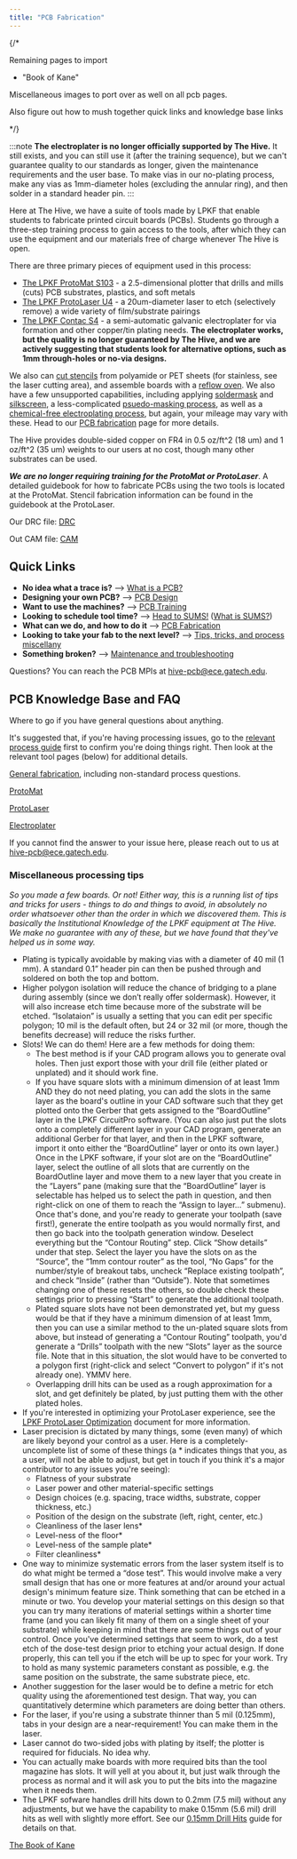 ```yaml
---
title: "PCB Fabrication"
---
```


{/* 

Remaining pages to import
- "Book of Kane"

Miscellaneous images to port over as well on all pcb pages.

Also figure out how to mush together quick links and knowledge base links

*/}

:::note
**The electroplater is no longer officially supported by The Hive.** It still exists, and you can still use it (after the training sequence), but we can't guarantee quality to our standards as longer, given the maintenance requirements and the user base. To make vias in our no-plating process, make any vias as 1mm-diameter holes (excluding the annular ring), and then solder in a standard header pin. 
:::

Here at The Hive, we have a suite of tools made by LPKF that enable students to fabricate printed circuit boards (PCBs). Students go through a three-step training process to gain access to the tools, after which they can use the equipment and our materials free of charge whenever The Hive is open.

There are three primary pieces of equipment used in this process:

- [The LPKF ProtoMat S103](/hive-wiki/guides/pcb-protomat/) - a 2.5-dimensional plotter that drills and mills (cuts) PCB substrates, plastics, and soft metals
- [The LPKF ProtoLaser U4](/hive-wiki/guides/pcb-protolaser/) - a 20um-diameter laser to etch (selectively remove) a wide variety of film/substrate pairings
- [The LPKF Contac S4](/hive-wiki/guides/pcb-electroplater/) - a semi-automatic galvanic electroplater for via formation and other copper/tin plating needs. **The electroplater works, but the quality is no longer guaranteed by The Hive, and we are actively suggesting that students look for alternative options, such as 1mm through-holes or no-via designs.**

We also can [cut stencils](/hive-wiki/guides/pcb-stencilnreflow#how-to-make-and-use-stencils) from polyamide or PET sheets (for stainless, see the laser cutting area), and assemble boards with a [reflow oven](/hive-wiki/guides/pcb-stencilnreflow#how-to-use-the-reflow-oven). We also have a few unsupported capabilities, including applying [soldermask](https://www.lpkfusa.com/datasheets/prototyping/promask.pdf) and [silkscreen](https://www.lpkfusa.com/datasheets/prototyping/prolegend.pdf), a less-complicated [psuedo-masking process](/hive-wiki/guides/pcb-masknsilkscreen/#soldermasking-with-kapton-tape), as well as a [chemical-free electroplating process](https://www.lpkfusa.com/datasheets/prototyping/ProConduct_Specs.pdf), but again, your mileage may vary with these. Head to our [PCB fabrication](/hive-wiki/guides/pcb-fab/) page for more details.

The Hive provides double-sided copper on FR4 in 0.5 oz/ft^2 (18 um) and 1 oz/ft^2 (35 um) weights to our users at no cost, though many other substrates can be used.

***We are no longer requiring training for the ProtoMat or ProtoLaser***. A detailed guidebook for how to fabricate PCBs using the two tools is located at the ProtoMat. Stencil fabrication information can be found in the guidebook at the ProtoLaser.

Our DRC file: [DRC](https://drive.google.com/open?id=1YITdTXkcW3ROWZprw-xxPsB8okc73yqF)

Out CAM file: [CAM](https://drive.google.com/open?id=1WzzpPwXMDUg5DD4iUzenZINrzRG0kSn4)


## Quick Links
- **No idea what a trace is?** –> [What is a PCB?](/hive-wiki/guides/pcb-basics/)
- **Designing your own PCB?** –> [PCB Design](/hive-wiki/guides/pcb-design/)
- **Want to use the machines?** –> [PCB Training](/hive-wiki/guides/pcb-training/)
- **Looking to schedule tool time?** –> [Head to SUMS!](http://www.sums.gatech.edu/) ([What is SUMS?](https://gtvault.sharepoint.com/:w:/s/HiveMakerspace/ETGfA3m7Q3tCmtG0XVgAHG0Bz3-84vabxqlTRuF5spUmQw?e=q999Yt))
- **What can we do, and how to do it** –> [PCB Fabrication](/hive-wiki/guides/pcb-fab/)
- **Looking to take your fab to the next level?** –> [Tips, tricks, and process miscellany](/hive-wiki/explore/pcb#miscellaneous-processing-tips)
- **Something broken?** –> [Maintenance and troubleshooting](/hive-wiki/guides/pcb-maintenance/)

Questions? You can reach the PCB MPIs at [hive-pcb@ece.gatech.edu](mailto:hive-pcb@ece.gatech.edu). 


## PCB Knowledge Base and FAQ

Where to go if you have general questions about anything.

It's suggested that, if you're having processing issues, go to the [relevant process guide](/hive-wiki/guides/pcb-fab/) first to confirm you're doing things right. Then look at the relevant tool pages (below) for additional details.

[General fabrication](/hive-wiki/guides/pcb-fab/#q--a), including non-standard process questions.

[ProtoMat](/hive-wiki/guides/pcb-protomat/)

[ProtoLaser](/hive-wiki/guides/pcb-protolaser/)

[Electroplater](/hive-wiki/guides/pcb-electroplater/)


If you cannot find the answer to your issue here, please reach out to us at [hive-pcb@ece.gatech.edu](mailto:hive-pcb@ece.gatech.edu).

### Miscellaneous processing tips

*So you made a few boards. Or not! Either way, this is a running list of tips and tricks for users - things to do and things to avoid, in absolutely no order whatsoever other than the order in which we discovered them. This is basically the Institutional Knowledge of the LPKF equipment at The Hive. We make no guarantee with any of these, but we have found that they've helped us in some way.*

- Plating is typically avoidable by making vias with a diameter of 40 mil (1 mm). A standard 0.1” header pin can then be pushed through and soldered on both the top and bottom.
- Higher polygon isolation will reduce the chance of bridging to a plane during assembly (since we don’t really offer soldermask). However, it will also increase etch time because more of the substrate will be etched. “Isolataion” is usually a setting that you can edit per specific polygon; 10 mil is the default often, but 24 or 32 mil (or more, though the benefits decrease) will reduce the risks further.
- Slots! We can do them! Here are a few methods for doing them:
    - The best method is if your CAD program allows you to generate oval holes. Then just export those with your drill file (either plated or unplated) and it should work fine.
    - If you have square slots with a minimum dimension of at least 1mm AND they do not need plating, you can add the slots in the same layer as the board's outline in your CAD software such that they get plotted onto the Gerber that gets assigned to the “BoardOutline” layer in the LPKF CircuitPro software. (You can also just put the slots onto a completely different layer in your CAD program, generate an additional Gerber for that layer, and then in the LPKF software, import it onto either the “BoardOutline” layer or onto its own layer.) Once in the LPKF software, if your slot are on the “BoardOutline” layer, select the outline of all slots that are currently on the BoardOutline layer and move them to a new layer that you create in the “Layers” pane (making sure that the “BoardOutline” layer is selectable has helped us to select the path in question, and then right-click on one of them to reach the “Assign to layer…” submenu). Once that's done, and you're ready to generate your toolpath (save first!), generate the entire toolpath as you would normally first, and then go back into the toolpath generation window. Deselect everything but the “Contour Routing” step. Click “Show details” under that step. Select the layer you have the slots on as the “Source”, the “1mm contour router” as the tool, “No Gaps” for the number/style of breakout tabs, uncheck “Replace existing toolpath”, and check “Inside” (rather than “Outside”). Note that sometimes changing one of these resets the others, so double check these settings prior to pressing “Start” to generate the additional toolpath.
    - Plated square slots have not been demonstrated yet, but my guess would be that if they have a minimum dimension of at least 1mm, then you can use a similar method to the un-plated square slots from above, but instead of generating a “Contour Routing” toolpath, you'd generate a “Drills” toolpath with the new “Slots” layer as the source file. Note that in this situation, the slot would have to be converted to a polygon first (right-click and select “Convert to polygon” if it's not already one). YMMV here.
    - Overlapping drill hits can be used as a rough approximation for a slot, and get definitely be plated, by just putting them with the other plated holes.
- If you're interested in optimizing your ProtoLaser experience, see the [LPKF ProtoLaser Optimization](https://gtvault.sharepoint.com/:b:/s/HiveMakerspace/EZGQyfhrC0BItpbSxd_rjRQBzDyNWUubu-RCuJr6a3OI9A?e=8kXjaA) document for more information.
- Laser precision is dictated by many things, some (even many) of which are likely beyond your control as a user. Here is a completely-uncomplete list of some of these things (a * indicates things that you, as a user, will not be able to adjust, but get in touch if you think it's a major contributor to any issues you're seeing):
    - Flatness of your substrate
    - Laser power and other material-specific settings
    - Design choices (e.g. spacing, trace widths, substrate, copper thickness, etc.)
    - Position of the design on the substrate (left, right, center, etc.)
    - Cleanliness of the laser lens*
    - Level-ness of the floor*
    - Level-ness of the sample plate*
    - Filter cleanliness*
- One way to minimize systematic errors from the laser system itself is to do what might be termed a “dose test”. This would involve make a very small design that has one or more features at and/or around your actual design's minimum feature size. Think something that can be etched in a minute or two. You develop your material settings on this design so that you can try many iterations of material settings within a shorter time frame (and you can likely fit many of them on a single sheet of your substrate) while keeping in mind that there are some things out of your control. Once you've determined settings that seem to work, do a test etch of the dose-test design prior to etching your actual design. If done properly, this can tell you if the etch will be up to spec for your work. Try to hold as many systemic parameters constant as possible, e.g. the same position on the substrate, the same substrate piece, etc.
- Another suggestion for the laser would be to define a metric for etch quality using the aforementioned test design. That way, you can quantitatively determine which parameters are doing better than others.
- For the laser, if you're using a substrate thinner than 5 mil (0.125mm), tabs in your design are a near-requirement! You can make them in the laser.
- Laser cannot do two-sided jobs with plating by itself; the plotter is required for fiducials. No idea why.
- You can actually make boards with more required bits than the tool magazine has slots. It will yell at you about it, but just walk through the process as normal and it will ask you to put the bits into the magazine when it needs them.
- The LPKF sofware handles drill hits down to 0.2mm (7.5 mil) without any adjustments, but we have the capability to make 0.15mm (5.6 mil) drill hits as well with slightly more effort. See our [0.15mm Drill Hits](/hive-wiki/guides/pcb-protomat/#guide-making-015-mm-drill-hits) guide for details on that.

[The Book of Kane](/hive-wiki/guides/pcb-lpkfnotes/)